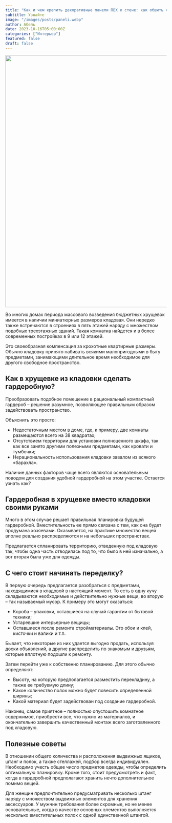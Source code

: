 ```yaml
---
title: "Как и чем крепить декоративные панели ПВХ к стене: как обшить стены своими руками"
subtitle: Узнайте
image: "/images/posts/paneli.webp"
author: Абель
date: 2023-10-16T05:00:00Z
categories: ["Интерьер"]
featured: false
draft: false
---
```


<img src="/images/posts/samorezi.webp" alt="" width="786" height="" />

Во многих домах периода массового возведения бюджетных хрущевок имеется в наличии миниатюрных размеров кладовая. Они нередко также встречаются в строениях в пять этажей наряду с множеством подобных трехэтажных зданий. Такая комнатка найдется и в более современных постройках в 9 или 12 этажей.

Это своеобразная компенсация за крохотные квартирные размеры. Обычно кладовку принято набивать всякими малопригодными в быту предметами, занимающими длительное время необходимое для другого свободное пространство.

## Как в хрущевке из кладовки сделать гардеробную?

Преобразовать подобное помещение в рациональный компактный гардероб – решение разумное, позволяющее правильным образом задействовать пространство.

Объяснить это просто:

- Недостаточным местом в доме, где, к примеру, две комнаты размещаются всего на 38 квадратах;
- Отсутствием территории для установки полноценного шкафа, так как все занято другими полезными предметами, как кровати и тумбочки;
- Нерациональность использования кладовки завалом из всякого «барахла».

Наличие данных факторов чаще всего являются основательным поводом для создания удобной гардеробной на этом участке. Остается узнать как?

## Гардеробная в хрущевке вместо кладовки своими руками

Много в этом случае решает правильная планировка будущей гардеробной. Вместительность ее прямо связана с тем, как она будет продумана хозяевами. Оказывается, на практике множество вещей вполне реально распределяются и на небольших пространствах.

Предлагается спланировать территорию, отведенную под кладовую так, чтобы одна часть отводилась под то, что было в ней изначально, а вот вторая была уже для одежды.

## С чего стоит начинать переделку?

В первую очередь предлагается разобраться с предметами, находящимися в кладовой в настоящий момент. То есть в одну кучу складываются необходимые и действительно нужные вещи, во вторую – так называемый мусор. К примеру это могут оказаться:

- Короба – упаковки, оставшиеся на случай гарантии от бытовой техники;
- Устаревшие интерьерные вещицы;
- Оставшиеся после ремонта стройматериалы. Это обои и клей, кисточки и валики и т.п.

Бывает, что некоторые из них удается выгодно продать, используя доски объявлений, а другие распределить по знакомым и друзьям, которые вплотную подошли к ремонту.

Затем перейти уже к собственно планированию. Для этого обычно определяют:

- Высоту, на которую предполагается разместить перекладину, а также ее требуемую длину;
- Какое количество полок можно будет повесить определенной ширины;
- Какой материал будет задействован под создание гардеробной.

Наконец, самое приятное – полностью опустошить комнатное содержимое, приобрести все, что нужно из материалов, и окончательно завершить качественный монтаж всего заготовленного под кладовую.

## Полезные советы

В отношении общего количества и расположения выдвижных ящиков, штанг и полок, а также стеллажей, подбор всегда индивидуален. Необходимо учесть общее число предметов одежды, чтобы определить оптимальную планировку. Кроме того, стоит предусмотреть и факт, когда в гардеробной предполагают хранить нечто дополнительное помимо вещей.

Для женщин предпочтительно предусматривать несколько штанг наряду с множеством выдвижных элементов для хранения аксессуаров. У мужчин требования более скромные, но не менее основательные, когда в качестве основных элементов выполняется несколько вместительных полок с одной единственной штангой.
